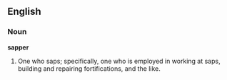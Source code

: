 ==English==

===Noun===

'''sapper'''

#One who saps; specifically, one who is employed in working at saps, building and repairing fortifications, and the like.